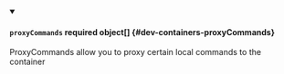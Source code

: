 


<details className="config-field" data-expandable="true" open>
<summary>

#### `proxyCommands` <span className="config-field-required" data-required="false">required</span> <span className="config-field-type">object[]</span> <span className="config-field-default"></span> <span className="config-field-enum"></span> {#dev-containers-proxyCommands}

ProxyCommands allow you to proxy certain local commands to the container

</summary>

<PartialProxyCommandsreference />


</details>
